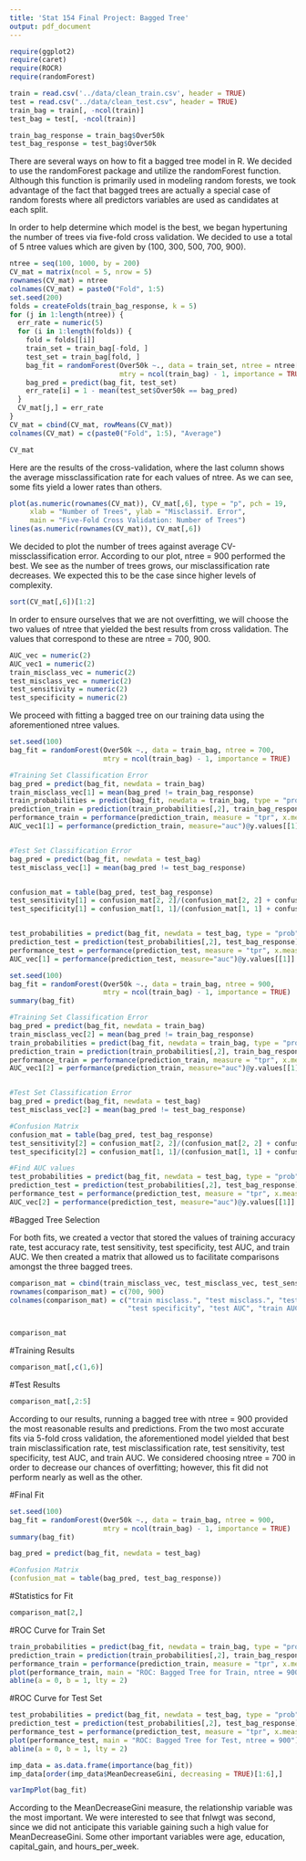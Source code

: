 ```yaml
---
title: 'Stat 154 Final Project: Bagged Tree'
output: pdf_document
---
```


```r
require(ggplot2)
require(caret)
require(ROCR)
require(randomForest)
```


```r
train = read.csv('../data/clean_train.csv', header = TRUE)
test = read.csv("../data/clean_test.csv", header = TRUE)
train_bag = train[, -ncol(train)]
test_bag = test[, -ncol(train)]
```


```r
train_bag_response = train_bag$Over50k
test_bag_response = test_bag$Over50k
```


There are several ways on how to fit a bagged tree model in R. We decided to use the randomForest package and utilize the randomForest function. Although this function is primarily used in modeling random forests, we took advantage of the fact that bagged trees are actually a special case of random forests where all predictors variables are used as candidates at each split.

In order to help determine which model is the best, we began hypertuning the number of trees via five-fold cross validation. We decided to use a total of 5 ntree values which are given by (100, 300, 500, 700, 900). 

```r
ntree = seq(100, 1000, by = 200)
CV_mat = matrix(ncol = 5, nrow = 5)
rownames(CV_mat) = ntree
colnames(CV_mat) = paste0("Fold", 1:5)
set.seed(200)
folds = createFolds(train_bag_response, k = 5)
for (j in 1:length(ntree)) {
  err_rate = numeric(5)
  for (i in 1:length(folds)) {
    fold = folds[[i]]
    train_set = train_bag[-fold, ]
    test_set = train_bag[fold, ]
    bag_fit = randomForest(Over50k ~., data = train_set, ntree = ntree[j],
                           mtry = ncol(train_bag) - 1, importance = TRUE)
    bag_pred = predict(bag_fit, test_set)
    err_rate[i] = 1 - mean(test_set$Over50k == bag_pred)
  }
  CV_mat[j,] = err_rate
}
CV_mat = cbind(CV_mat, rowMeans(CV_mat))
colnames(CV_mat) = c(paste0("Fold", 1:5), "Average")
```


```r
CV_mat
```

Here are the results of the cross-validation, where the last column shows the average missclassification rate for each values of ntree. As we can see, some fits yield a lower rates than others.

```r
plot(as.numeric(rownames(CV_mat)), CV_mat[,6], type = "p", pch = 19,
     xlab = "Number of Trees", ylab = "Misclassif. Error", 
     main = "Five-Fold Cross Validation: Number of Trees")
lines(as.numeric(rownames(CV_mat)), CV_mat[,6])
```

We decided to plot the number of trees against average CV-missclassification error. According to our plot, ntree = 900 performed the best. We see as the number of trees grows, our misclassification rate decreases. We expected this to be the case since higher levels of complexity.


```r
sort(CV_mat[,6])[1:2]
```

In order to ensure ourselves that we are not overfitting, we will choose the two values of ntree that yielded the best results from cross validation. The values that correspond to these are ntree = 700, 900.


```r
AUC_vec = numeric(2)
AUC_vec1 = numeric(2)
train_misclass_vec = numeric(2)
test_misclass_vec = numeric(2)
test_sensitivity = numeric(2)
test_specificity = numeric(2)

```

We proceed with fitting a bagged tree on our training data using the aforementioned ntree values.

```r
set.seed(100)
bag_fit = randomForest(Over50k ~., data = train_bag, ntree = 700,
                       mtry = ncol(train_bag) - 1, importance = TRUE)

#Training Set Classification Error
bag_pred = predict(bag_fit, newdata = train_bag)
train_misclass_vec[1] = mean(bag_pred != train_bag_response)
train_probabilities = predict(bag_fit, newdata = train_bag, type = "prob")
prediction_train = prediction(train_probabilities[,2], train_bag_response)
performance_train = performance(prediction_train, measure = "tpr", x.measure = "fpr")
AUC_vec1[1] = performance(prediction_train, measure="auc")@y.values[[1]]


#Test Set Classification Error
bag_pred = predict(bag_fit, newdata = test_bag)
test_misclass_vec[1] = mean(bag_pred != test_bag_response)


confusion_mat = table(bag_pred, test_bag_response)
test_sensitivity[1] = confusion_mat[2, 2]/(confusion_mat[2, 2] + confusion_mat[1, 2])
test_specificity[1] = confusion_mat[1, 1]/(confusion_mat[1, 1] + confusion_mat[2, 1])


test_probabilities = predict(bag_fit, newdata = test_bag, type = "prob")
prediction_test = prediction(test_probabilities[,2], test_bag_response)
performance_test = performance(prediction_test, measure = "tpr", x.measure = "fpr")
AUC_vec[1] = performance(prediction_test, measure="auc")@y.values[[1]]

```



```r
set.seed(100)
bag_fit = randomForest(Over50k ~., data = train_bag, ntree = 900,
                       mtry = ncol(train_bag) - 1, importance = TRUE)
summary(bag_fit)

#Training Set Classification Error
bag_pred = predict(bag_fit, newdata = train_bag)
train_misclass_vec[2] = mean(bag_pred != train_bag_response)
train_probabilities = predict(bag_fit, newdata = train_bag, type = "prob")
prediction_train = prediction(train_probabilities[,2], train_bag_response)
performance_train = performance(prediction_train, measure = "tpr", x.measure = "fpr")
AUC_vec1[2] = performance(prediction_train, measure="auc")@y.values[[1]]


#Test Set Classification Error
bag_pred = predict(bag_fit, newdata = test_bag)
test_misclass_vec[2] = mean(bag_pred != test_bag_response)

#Confusion Matrix
confusion_mat = table(bag_pred, test_bag_response)
test_sensitivity[2] = confusion_mat[2, 2]/(confusion_mat[2, 2] + confusion_mat[1, 2])
test_specificity[2] = confusion_mat[1, 1]/(confusion_mat[1, 1] + confusion_mat[2, 1])

#Find AUC values
test_probabilities = predict(bag_fit, newdata = test_bag, type = "prob")
prediction_test = prediction(test_probabilities[,2], test_bag_response)
performance_test = performance(prediction_test, measure = "tpr", x.measure = "fpr")
AUC_vec[2] = performance(prediction_test, measure="auc")@y.values[[1]]

```




#Bagged Tree Selection

For both fits, we created a vector that stored the values of training accuracy rate, test accuracy rate, test sensitivity, test specificity, test AUC, and train AUC. We then created a matrix that allowed us to facilitate comparisons amongst the three bagged trees.

```r
comparison_mat = cbind(train_misclass_vec, test_misclass_vec, test_sensitivity, test_specificity, AUC_vec, AUC_vec1)
rownames(comparison_mat) = c(700, 900)
colnames(comparison_mat) = c("train misclass.", "test misclass.", "test sensitivity",
                             "test specificity", "test AUC", "train AUC")


comparison_mat
```

#Training Results
```r
comparison_mat[,c(1,6)]
```

#Test Results
```r
comparison_mat[,2:5]
```


According to our results, running a bagged tree with ntree = 900 provided the most reasonable results and predictions. From the two most accurate fits via 5-fold cross validation, the aforementioned model yielded that best train misclassification rate, test misclassification rate, test sensitivity, test specificity, test AUC, and train AUC. We considered choosing ntree = 700 in order to decrease our chances of overfitting; however, this fit did not perform nearly as well as the other.

#Final Fit
```r
set.seed(100)
bag_fit = randomForest(Over50k ~., data = train_bag, ntree = 900,
                       mtry = ncol(train_bag) - 1, importance = TRUE)
summary(bag_fit)

bag_pred = predict(bag_fit, newdata = test_bag)
```


```r
#Confusion Matrix
(confusion_mat = table(bag_pred, test_bag_response))

```


#Statistics for Fit
```r
comparison_mat[2,]
```


#ROC Curve for Train Set
```r
train_probabilities = predict(bag_fit, newdata = train_bag, type = "prob")
prediction_train = prediction(train_probabilities[,2], train_bag_response)
performance_train = performance(prediction_train, measure = "tpr", x.measure = "fpr")
plot(performance_train, main = "ROC: Bagged Tree for Train, ntree = 900")
abline(a = 0, b = 1, lty = 2)
```


#ROC Curve for Test Set
```r
test_probabilities = predict(bag_fit, newdata = test_bag, type = "prob")
prediction_test = prediction(test_probabilities[,2], test_bag_response)
performance_test = performance(prediction_test, measure = "tpr", x.measure = "fpr")
plot(performance_test, main = "ROC: Bagged Tree for Test, ntree = 900")
abline(a = 0, b = 1, lty = 2)

```


```r
imp_data = as.data.frame(importance(bag_fit))
imp_data[order(imp_data$MeanDecreaseGini, decreasing = TRUE)[1:6],]
```


```r
varImpPlot(bag_fit)
```

According to the MeanDecreaseGini measure, the relationship variable was the most important. We were interested to see that fnlwgt was second, since we did not anticipate this variable gaining such a high value for MeanDecreaseGini. Some other important variables were age, education, capital_gain, and hours_per_week.
